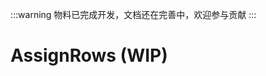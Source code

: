 
:::warning
物料已完成开发，文档还在完善中，欢迎参与贡献
:::

# AssignRows (WIP)

<SourceCode
  href="https://github.com/bytedance/flowgram.ai/tree/main/packages/materials/form-materials/src/components/assign-rows"
/>
